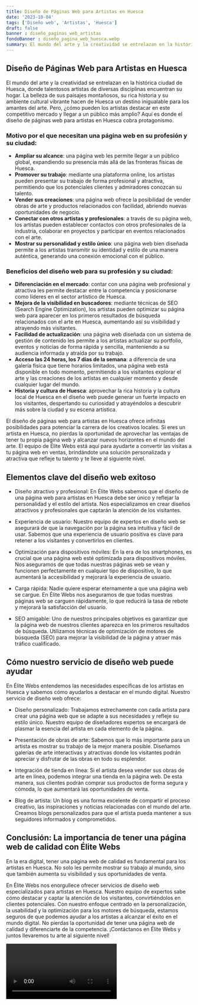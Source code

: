 ```yaml
---
title: Diseño de Páginas Web para Artistas en Huesca
date: '2023-10-04'
tags: ['Diseño web', 'Artistas', 'Huesca']
draft: false
banner : diseño_paginas_web_artistas
fondoBanner : diseño_pagina_web_huesca.webp
summary: El mundo del arte y la creatividad se entrelazan en la histórica ciudad de Huesca, donde talentosos artistas de diversas disciplinas encuentran su hogar. La belleza de sus paisajes montañosos, su rica historia y su ambiente cultural vibrante hacen de Huesca un destino inigualable para los amantes del arte. Pero, ¿cómo pueden los artistas destacar en este competitivo mercado y llegar a un público más amplio? Aquí es donde el diseño de páginas web para artistas en Huesca cobra protagonismo.
---
```


## Diseño de Páginas Web para Artistas en Huesca

El mundo del arte y la creatividad se entrelazan en la histórica ciudad de Huesca, donde talentosos artistas de diversas disciplinas encuentran su hogar. La belleza de sus paisajes montañosos, su rica historia y su ambiente cultural vibrante hacen de Huesca un destino inigualable para los amantes del arte. Pero, ¿cómo pueden los artistas destacar en este competitivo mercado y llegar a un público más amplio? Aquí es donde el diseño de páginas web para artistas en Huesca cobra protagonismo.

### Motivo por el que necesitan una página web en su profesión y su ciudad:

- **Ampliar su alcance**: una página web les permite llegar a un público global, expandiendo su presencia más allá de las fronteras físicas de Huesca.
- **Promover su trabajo**: mediante una plataforma online, los artistas pueden presentar su trabajo de forma profesional y atractiva, permitiendo que los potenciales clientes y admiradores conozcan su talento.
- **Vender sus creaciones**: una página web ofrece la posibilidad de vender obras de arte y productos relacionados con facilidad, abriendo nuevas oportunidades de negocio.
- **Conectar con otros artistas y profesionales**: a través de su página web, los artistas pueden establecer contactos con otros profesionales de la industria, colaborar en proyectos y participar en eventos relacionados con el arte.
- **Mostrar su personalidad y estilo único**: una página web bien diseñada permite a los artistas transmitir su identidad y estilo de una manera auténtica, generando una conexión emocional con el público.

### Beneficios del diseño web para su profesión y su ciudad:

- **Diferenciación en el mercado**: contar con una página web profesional y atractiva les permite destacar entre la competencia y posicionarse como líderes en el sector artístico de Huesca.
- **Mejora de la visibilidad en buscadores**: mediante técnicas de SEO (Search Engine Optimization), los artistas pueden optimizar su página web para aparecer en los primeros resultados de búsqueda relacionados con el arte en Huesca, aumentando así su visibilidad y atrayendo más visitantes.
- **Facilidad de actualización**: una página web diseñada con un sistema de gestión de contenido les permite a los artistas actualizar su portfolio, eventos y noticias de forma rápida y sencilla, manteniendo a su audiencia informada y atraída por su trabajo.
- **Acceso las 24 horas, los 7 días de la semana**: a diferencia de una galería física que tiene horarios limitados, una página web está disponible en todo momento, permitiendo a los visitantes explorar el arte y las creaciones de los artistas en cualquier momento y desde cualquier lugar del mundo.
- **Historia y cultura de Huesca**: aprovechar la rica historia y la cultura local de Huesca en el diseño web puede generar un fuerte impacto en los visitantes, despertando su curiosidad y atrayéndolos a descubrir más sobre la ciudad y su escena artística.

El diseño de páginas web para artistas en Huesca ofrece infinitas posibilidades para potenciar la carrera de los creativos locales. Si eres un artista en Huesca, no pierdas la oportunidad de aprovechar las ventajas de tener tu propia página web y alcanzar nuevos horizontes en el mundo del arte. El equipo de Élite Webs está aquí para ayudarte a convertir las visitas a tu página web en ventas, brindándote una solución personalizada y atractiva que refleje tu talento y te lleve al siguiente nivel.

<GifSeo />

<Cta />

## Elementos clave del diseño web exitoso

- Diseño atractivo y profesional: En Élite Webs sabemos que el diseño de una página web para artistas en Huesca debe ser único y reflejar la personalidad y el estilo del artista. Nos especializamos en crear diseños atractivos y profesionales que captarán la atención de los visitantes.

- Experiencia de usuario: Nuestro equipo de expertos en diseño web se asegurará de que la navegación por la página sea intuitiva y fácil de usar. Sabemos que una experiencia de usuario positiva es clave para retener a los visitantes y convertirlos en clientes.

- Optimización para dispositivos móviles: En la era de los smartphones, es crucial que una página web esté optimizada para dispositivos móviles. Nos aseguramos de que todas nuestras páginas web se vean y funcionen perfectamente en cualquier tipo de dispositivo, lo que aumentará la accesibilidad y mejorará la experiencia de usuario.

- Carga rápida: Nadie quiere esperar eternamente a que una página web se cargue. En Élite Webs nos aseguramos de que todas nuestras páginas web se carguen rápidamente, lo que reducirá la tasa de rebote y mejorará la satisfacción del usuario.

- SEO amigable: Uno de nuestros principales objetivos es garantizar que la página web de nuestros clientes aparezca en los primeros resultados de búsqueda. Utilizamos técnicas de optimización de motores de búsqueda (SEO) para mejorar la visibilidad de la página y atraer más tráfico cualificado.

## Cómo nuestro servicio de diseño web puede ayudar

En Élite Webs entendemos las necesidades específicas de los artistas en Huesca y sabemos cómo ayudarlos a destacar en el mundo digital. Nuestro servicio de diseño web ofrece:

- Diseño personalizado: Trabajamos estrechamente con cada artista para crear una página web que se adapte a sus necesidades y refleje su estilo único. Nuestro equipo de diseñadores expertos se encargará de plasmar la esencia del artista en cada elemento de la página.

- Presentación de obras de arte: Sabemos que lo más importante para un artista es mostrar su trabajo de la mejor manera posible. Diseñamos galerías de arte interactivas y atractivas donde los visitantes podrán apreciar y disfrutar de las obras en todo su esplendor.

- Integración de tienda en línea: Si el artista desea vender sus obras de arte en línea, podemos integrar una tienda en la página web. De esta manera, sus clientes podrán comprar sus productos de forma segura y cómoda, lo que aumentará las oportunidades de venta.

- Blog de artista: Un blog es una forma excelente de compartir el proceso creativo, las inspiraciones y noticias relacionadas con el mundo del arte. Creamos blogs personalizados para que el artista pueda mantener a sus seguidores informados y comprometidos.

## Conclusión: La importancia de tener una página web de calidad con Élite Webs

En la era digital, tener una página web de calidad es fundamental para los artistas en Huesca. No solo les permite mostrar su trabajo al mundo, sino que también aumenta su visibilidad y sus oportunidades de venta. 

En Élite Webs nos enorgullece ofrecer servicios de diseño web especializados para artistas en Huesca. Nuestro equipo de expertos sabe cómo destacar y captar la atención de los visitantes, convirtiéndolos en clientes potenciales. Con nuestro enfoque centrado en la personalización, la usabilidad y la optimización para los motores de búsqueda, estamos seguros de que podemos ayudar a los artistas a alcanzar el éxito en el mundo digital. No pierdas la oportunidad de tener una página web de calidad y diferenciarte de la competencia. ¡Contáctanos en Élite Webs y juntos llevaremos tu arte al siguiente nivel!

<Video />

<CtaBot job='Artistas' city='Huesca'/>

<Gmaps query='Huesca+españa+maps' />